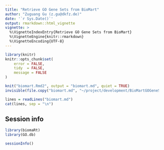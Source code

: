 ```yaml
---
title: "Retrieve GO Gene Sets from BioMart"
author: "Zuguang Gu (z.gu@dkfz.de)"
date: '`r Sys.Date()`'
output: rmarkdown::html_vignette
vignette: >
  %\VignetteIndexEntry{Retrieve GO Gene Sets from BioMart}
  %\VignetteEngine{knitr::rmarkdown}
  %\VignetteEncoding{UTF-8}
---
```


```r
library(knitr)
knitr::opts_chunk$set(
    error = FALSE,
    tidy  = FALSE,
    message = FALSE
)
```

```r
knit("biomart.Rmd2", output = "biomart.md", quiet = TRUE)
invisible(file.copy("biomart.md", "~/project/development/BioMartGOGeneSets/vignettes/biomart.md", overwrite = TRUE))
```

```r
lines = readLines("biomart.md")
cat(lines, sep = "\n")
```





## Session info

```r
library(biomaRt)
library(GO.db)
```

```r
sessionInfo()
```

